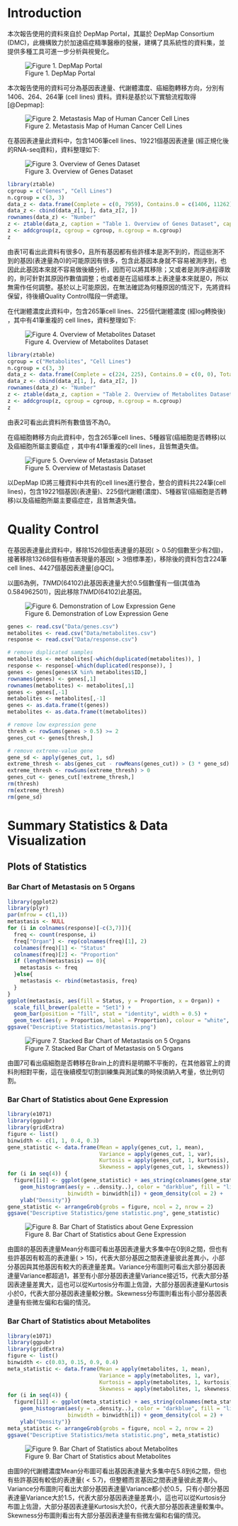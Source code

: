 
# Introduction

本次報告使用的資料來自於 DepMap Portal，其屬於 DepMap Consortium (DMC)，此機構致力於加速癌症精準醫療的發展，建構了具系統性的資料集，並提供多種工具可進一步分析與視覺化。

![Figure 1. DepMap Portal](Descriptive Statistics/depmap.png)

本次報告使用的資料可分為基因表達量、代謝體濃度、癌細胞轉移方向，分別有1406、264、264筆 (cell lines) 資料。資料是基於以下實驗流程取得[@Depmap]:

![Figure 2. Metastasis Map of Human Cancer Cell Lines](Descriptive Statistics/experiment.png)

在基因表達量此資料中，包含1406筆cell lines、19221個基因表達量 (經正規化後的RNA-seq資料)，資料整理如下:

![Figure 3. Overview of Genes Dataset](Descriptive Statistics/genes.png)

```r
library(ztable)
cgroup = c("Genes", "Cell Lines")
n.cgroup = c(3, 3)
data_z <- data.frame(Complete = c(0, 7959), Contains.0 = c(1406, 11262), Total = c(1406, 19221))
data_z <- cbind(data_z[1, ], data_z[2, ])
rownames(data_z) <- "Number"
z <- ztable(data_z, caption = "Table 1. Overview of Genes Dataset", caption.placement = "bottom", digits = 0, align = "ccccccc")
z <- addcgroup(z, cgroup = cgroup, n.cgroup = n.cgroup)
z
```

由表1可看出此資料有很多0，且所有基因都有些許樣本是測不到的，而這些測不到的基因(表達量為0)的可能原因有很多，包含此基因本身就不容易被測序到，也因此此基因本來就不容易做後續分析，因而可以將其移除；又或者是測序過程導致的，則可針對其原因作數值調整；也或者是在這組樣本上表達量本來就是0，所以無需作任何調整。基於以上可能原因，在無法確認為何種原因的情況下，先將資料保留，待後續Quality Control階段一併處理。

在代謝體濃度此資料中，包含265筆cell lines、225個代謝體濃度 (經log轉換後) ，其中有41筆重複的
cell lines，資料整理如下:

![Figure 4. Overview of Metabolites Dataset](Descriptive Statistics/metabolites.png)

```r
library(ztable)
cgroup = c("Metabolites", "Cell Lines")
n.cgroup = c(3, 3)
data_z <- data.frame(Complete = c(224, 225), Contains.0 = c(0, 0), Total = c(224, 225))
data_z <- cbind(data_z[1, ], data_z[2, ])
rownames(data_z) <- "Number"
z <- ztable(data_z, caption = "Table 2. Overview of Metabolites Dataset", caption.placement = "bottom", digits = 0, align = "ccccccc")
z <- addcgroup(z, cgroup = cgroup, n.cgroup = n.cgroup)
z
```

由表2可看出此資料所有數值皆不為0。

在癌細胞轉移方向此資料中，包含265筆cell lines、5種器官(癌細胞是否轉移)以及癌細胞所屬主要癌症
，其中有41筆重複的cell lines，且皆無遺失值。

![Figure 5. Overview of Metastasis Dataset](Descriptive Statistics/response.png)

以DepMap ID將三種資料中共有的cell lines進行整合，整合的資料共224筆(cell lines)，包含19221個基因(表達量)、225個代謝體(濃度)、5種器官(癌細胞是否轉移)以及癌細胞所屬主要癌症症，且皆無遺失值。

# Quality Control
在基因表達量此資料中，移除1526個低表達量的基因($>0.5$的個數至少有2個)，接著移除13268個有極值表現量的基因($>3$倍標準差)，移除後的資料包含224筆cell lines、4427個基因表達量[@QC]。

以圖6為例，$TNMD(64102)$此基因表達量大於$0.5$個數僅有一個(其值為$0.584962501$)，因此移除$TNMD(64102)$此基因。

![Figure 6. Demonstration of Low Expression Gene](Descriptive Statistics/genes low expression.png)

```r
genes <- read.csv("Data/genes.csv")
metabolites <- read.csv("Data/metabolites.csv")
response <- read.csv("Data/response.csv")

# remove duplicated samples
metabolites <- metabolites[-which(duplicated(metabolites)), ]
response <- response[-which(duplicated(response)), ]
genes <- genes[genes$X %in% metabolites$ID,]
rownames(genes) <- genes[,1]
rownames(metabolites) <- metabolites[,1]
genes <- genes[,-1]
metabolites <- metabolites[,-1]
genes <- as.data.frame(t(genes))
metabolites <- as.data.frame(t(metabolites))

# remove low expression gene
thresh <- rowSums(genes > 0.5) >= 2
genes_cut <- genes[thresh,]

# remove extreme-value gene
gene_sd <- apply(genes_cut, 1, sd)
extreme_thresh <- abs(genes_cut - rowMeans(genes_cut)) > (3 * gene_sd)
extreme_thresh <- rowSums(extreme_thresh) > 0
genes_cut <- genes_cut[!extreme_thresh,]
rm(thresh)
rm(extreme_thresh)
rm(gene_sd)
```

# Summary Statistics & Data Visualization
## Plots of Statistics
### Bar Chart of Metastasis on 5 Organs

```r
library(ggplot2)
library(plyr)
par(mfrow = c(1,1))
metastasis <- NULL
for (i in colnames(response)[-c(3,7)]){
  freq <- count(response, i)
  freq["Organ"] <- rep(colnames(freq)[1], 2)
  colnames(freq)[1] <- "Status"
  colnames(freq)[2] <- "Proportion"
  if (length(metastasis) == 0){
    metastasis <- freq
  }else{
    metastasis <- rbind(metastasis, freq)
  }
}
ggplot(metastasis, aes(fill = Status, y = Proportion, x = Organ)) + 
  scale_fill_brewer(palette = "Set1") +
  geom_bar(position = "fill", stat = "identity", width = 0.5) +
  geom_text(aes(y = Proportion, label = Proportion), colour = "white", position = position_fill(vjust = 0.5))
ggsave("Descriptive Statistics/metastasis.png")
```

![Figure 7. Stacked Bar Chart of Metastasis on 5 Organs](Descriptive Statistics/metastasis.png)

由圖7可看出癌細胞是否轉移在Brain上的資料是明顯不平衡的，在其他器官上的資料則相對平衡，這在後續模型切割訓練集與測試集的時候須納入考量，依比例切割。

### Bar Chart of Statistics about Gene Expression

```r
library(e1071)
library(ggpubr)
library(gridExtra)
figure <- list()
binwidth <- c(1, 1, 0.4, 0.3)
gene_statistic <- data.frame(Mean = apply(genes_cut, 1, mean),
                             Variance = apply(genes_cut, 1, var),
                             Kurtosis = apply(genes_cut, 1, kurtosis),
                             Skewness = apply(genes_cut, 1, skewness))
for (i in seq(4)) {
  figure[[i]] <- ggplot(gene_statistic) + aes_string(colnames(gene_statistic)[i]) + 
    geom_histogram(aes(y = ..density..), color = "darkblue", fill = "lightblue", 
                   binwidth = binwidth[i]) + geom_density(col = 2) + 
    ylab("Density")}
gene_statistic <- arrangeGrob(grobs = figure, ncol = 2, nrow = 2)
ggsave("Descriptive Statistics/gene statistic.png", gene_statistic)
```

![Figure 8. Bar Chart of Statistics about Gene Expression](Descriptive Statistics/gene statistic.png)

由圖8的基因表達量Mean分布圖可看出基因表達量大多集中在0到8之間，但也有些許基因有較高的表達量($>15$)，代表大部分基因之間表達量彼此差異小，小部分基因與其他基因有較大的表達量差異。Variance分布圖則可看出大部分基因表達量Variance都超過1，甚至有小部分基因表達量Variance接近15，代表大部分基因表達量差異大，這也可以從Kurtosis分布圖上佐證，大部分基因表達量Kurtosis小於0，代表大部分基因表達量較分散。Skewness分布圖則看出有小部分基因表達量有些微左偏和右偏的情況。

### Bar Chart of Statistics about Metabolites

```r
library(e1071)
library(ggpubr)
library(gridExtra)
figure <- list()
binwidth <- c(0.03, 0.15, 0.9, 0.4)
meta_statistic <- data.frame(Mean = apply(metabolites, 1, mean),
                             Variance = apply(metabolites, 1, var),
                             Kurtosis = apply(metabolites, 1, kurtosis),
                             Skewness = apply(metabolites, 1, skewness))
for (i in seq(4)) {
  figure[[i]] <- ggplot(meta_statistic) + aes_string(colnames(meta_statistic)[i]) + 
    geom_histogram(aes(y = ..density..), color = "darkblue", fill = "lightblue", 
                   binwidth = binwidth[i]) + geom_density(col = 2) + 
    ylab("Density")}
meta_statistic <- arrangeGrob(grobs = figure, ncol = 2, nrow = 2)
ggsave("Descriptive Statistics/meta statistic.png", meta_statistic)
```

![Figure 9. Bar Chart of Statistics about Metabolites ](Descriptive Statistics/meta statistic.png)

由圖9的代謝體濃度Mean分布圖可看出基因表達量大多集中在5.8到6之間，但也有些許基因有較低的表達量($<5.7$)，但整體而言基因之間表達量彼此差異小。Variance分布圖則可看出大部分基因表達量Variance都小於0.5，只有小部分基因表達量Variance大於1.5，代表大部分基因表達量差異小，這也可以從Kurtosis分布圖上佐證，大部分基因表達量Kurtosis大於0，代表大部分基因表達量較集中。Skewness分布圖則看出有大部分基因表達量有些微左偏和右偏的情況。